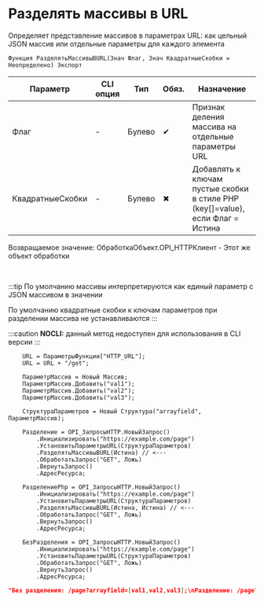 ﻿---
sidebar_position: 5
description: Разделять массивы в URL  и другие функции для работы с HTTP-клиент в Открытом пакете интеграций - бесплатной open-source библиотеке интеграций для 1С:Предприятие 8, OneScript и CLI
keywords: [1C, 1С, 1С:Предприятие, 1С:Предприятие 8.3, API, Интеграция, Сервисы, Обмен, OneScript, CLI, HTTP-клиент]
---


# Разделять массивы в URL 
 Определяет представление массивов в параметрах URL: как цельный JSON массив или отдельные параметры для каждого элемента



`Функция РазделятьМассивыВURL(Знач Флаг, Знач КвадратныеСкобки = Неопределено) Экспорт`

  | Параметр | CLI опция | Тип | Обяз. | Назначение |
  |-|-|-|-|-|
  | Флаг | - | Булево | &#x2714; | Признак деления массива на отдельные параметры URL |
  | КвадратныеСкобки | - | Булево | &#x2716; | Добавлять к ключам пустые скобки в стиле PHP (key[]=value), если Флаг = Истина |

  
  Возвращаемое значение:   ОбработкаОбъект.OPI_HTTPКлиент -  Этот же объект обработки

<br/>

:::tip
По умолчанию массивы интерпретируются как единый параметр с JSON массивом в значении

По умолчанию квадратные скобки к ключам параметров при разделении массива не устанавливаются
:::

:::caution
**NOCLI:** данный метод недоступен для использования в CLI версии
:::
<br/>



```bsl title="Пример использования для 1С:Предприятие/OneScript"
    URL = ПараметрыФункции["HTTP_URL"];
    URL = URL + "/get";

    ПараметрМассив = Новый Массив;
    ПараметрМассив.Добавить("val1");
    ПараметрМассив.Добавить("val2");
    ПараметрМассив.Добавить("val3");

    СтруктураПараметров = Новый Структура("arrayfield", ПараметрМассив);

    Разделение = OPI_ЗапросыHTTP.НовыйЗапрос()
        .Инициализировать("https://example.com/page")
        .УстановитьПараметрыURL(СтруктураПараметров)
        .РазделятьМассивыВURL(Истина) // <---
        .ОбработатьЗапрос("GET", Ложь)
        .ВернутьЗапрос()
        .АдресРесурса;

    РазделениеPhp = OPI_ЗапросыHTTP.НовыйЗапрос()
        .Инициализировать("https://example.com/page")
        .УстановитьПараметрыURL(СтруктураПараметров)
        .РазделятьМассивыВURL(Истина, Истина) // <---
        .ОбработатьЗапрос("GET", Ложь)
        .ВернутьЗапрос()
        .АдресРесурса;

    БезРазделения = OPI_ЗапросыHTTP.НовыйЗапрос()
        .Инициализировать("https://example.com/page")
        .УстановитьПараметрыURL(СтруктураПараметров)
        .ОбработатьЗапрос("GET", Ложь)
        .ВернутьЗапрос()
        .АдресРесурса;
```
    



```json title="Результат"
"Без разделения: /page?arrayfield=[val1,val2,val3];\nРазделение: /page?arrayfield=val1&arrayfield=val2&arrayfield=val3\nРазделение (php): /page?arrayfield[]=val1&arrayfield[]=val2&arrayfield[]=val3"
```
